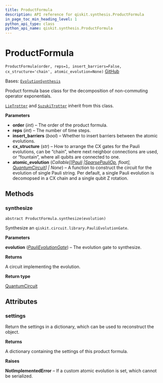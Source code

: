 ```yaml
---
title: ProductFormula
description: API reference for qiskit.synthesis.ProductFormula
in_page_toc_min_heading_level: 1
python_api_type: class
python_api_name: qiskit.synthesis.ProductFormula
---
```


# ProductFormula

<span id="qiskit.synthesis.ProductFormula" />

`ProductFormula(order, reps=1, insert_barriers=False, cx_structure='chain', atomic_evolution=None)` [GitHub](https://github.com/qiskit/qiskit/tree/stable/0.24/qiskit/synthesis/evolution/product_formula.py "view source code")

Bases: [`EvolutionSynthesis`](qiskit.synthesis.EvolutionSynthesis "qiskit.synthesis.evolution.evolution_synthesis.EvolutionSynthesis")

Product formula base class for the decomposition of non-commuting operator exponentials.

[`LieTrotter`](qiskit.synthesis.LieTrotter "qiskit.synthesis.LieTrotter") and [`SuzukiTrotter`](qiskit.synthesis.SuzukiTrotter "qiskit.synthesis.SuzukiTrotter") inherit from this class.

**Parameters**

*   **order** (*int*) – The order of the product formula.
*   **reps** (*int*) – The number of time steps.
*   **insert\_barriers** (*bool*) – Whether to insert barriers between the atomic evolutions.
*   **cx\_structure** (*str*) – How to arrange the CX gates for the Pauli evolutions, can be “chain”, where next neighbor connections are used, or “fountain”, where all qubits are connected to one.
*   **atomic\_evolution** (*Callable\[\[*[*Pauli*](qiskit.quantum_info.Pauli "qiskit.quantum_info.operators.symplectic.pauli.Pauli")  *|*[*SparsePauliOp*](qiskit.quantum_info.SparsePauliOp "qiskit.quantum_info.operators.symplectic.sparse_pauli_op.SparsePauliOp")*, float],* [*QuantumCircuit*](qiskit.circuit.QuantumCircuit "qiskit.circuit.quantumcircuit.QuantumCircuit")*] | None*) – A function to construct the circuit for the evolution of single Pauli string. Per default, a single Pauli evolution is decomopsed in a CX chain and a single qubit Z rotation.

## Methods

<span id="qiskit-synthesis-productformula-synthesize" />

### synthesize

<span id="qiskit.synthesis.ProductFormula.synthesize" />

`abstract ProductFormula.synthesize(evolution)`

Synthesize an `qiskit.circuit.library.PauliEvolutionGate`.

**Parameters**

**evolution** ([*PauliEvolutionGate*](qiskit.circuit.library.PauliEvolutionGate "qiskit.circuit.library.PauliEvolutionGate")) – The evolution gate to synthesize.

**Returns**

A circuit implementing the evolution.

**Return type**

[QuantumCircuit](qiskit.circuit.QuantumCircuit "qiskit.circuit.QuantumCircuit")

## Attributes

<span id="qiskit.synthesis.ProductFormula.settings" />

### settings

Return the settings in a dictionary, which can be used to reconstruct the object.

**Returns**

A dictionary containing the settings of this product formula.

**Raises**

**NotImplementedError** – If a custom atomic evolution is set, which cannot be serialized.

